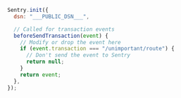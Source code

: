 ```javascript
Sentry.init({
  dsn: "___PUBLIC_DSN___",

  // Called for transaction events
  beforeSendTransaction(event) {
    // Modify or drop the event here
    if (event.transaction === "/unimportant/route") {
      // Don't send the event to Sentry
      return null;
    }
    return event;
  },
});
```
